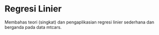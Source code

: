 # Regresi Linier {#linearreg}

Membahas teori (singkat) dan pengaplikasian regresi linier sederhana dan berganda pada data mtcars.
